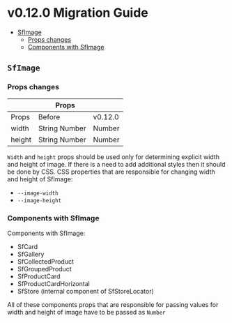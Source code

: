 
<Meta title="Releases/v0.12.x - Latest Minor/v0.12.0/Migration Guide"  />

# v0.12.0 Migration Guide 

- [SfImage](#sfimage)
  - [Props changes](#props-changes)
  - [Components with SfImage](#components-with-SfImage)

## `SfImage`

### Props changes

<table>
  <thead>
    <tr>
      <th colspan="3">Props</th>
    </tr>
  </thead>
  <tbody>
    <tr>
      <td>Props</td>
      <td>Before</td>
      <td>v0.12.0</td>
    </tr>
    <tr>
      <td>width</td>
      <td>String Number</td>
      <td>Number</td>
    </tr>
    <tr>
      <td>height</td>
      <td>String Number</td>
      <td>Number</td>
    </tr>
  </tbody>
</table>

`Width` and `height` props should be used only for determining explicit width and height of image. 
If there is a need to add additional styles then it should be done by CSS.
CSS properties that are responsible for changing width and height of SfImage:
- `--image-width`
- `--image-height`

### Components with SfImage

Components with SfImage:
- SfCard
- SfGallery
- SfCollectedProduct
- SfGroupedProduct
- SfProductCard
- SfProductCardHorizontal
- SfStore (internal component of SfStoreLocator)

All of these components props that are responsible for passing values for width and height of image have to be passed as `Number`
